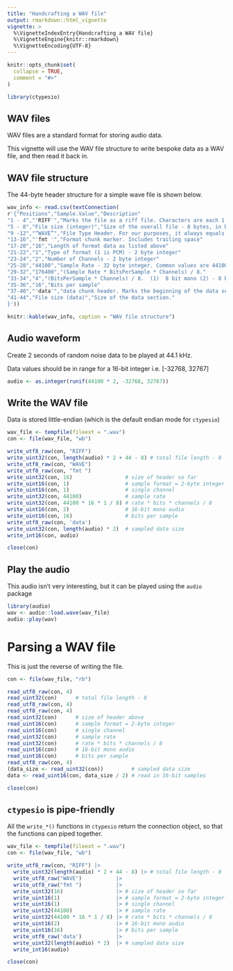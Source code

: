 ```yaml
---
title: "Handcrafting a WAV file"
output: rmarkdown::html_vignette
vignette: >
  %\VignetteIndexEntry{Handcrafting a WAV file}
  %\VignetteEngine{knitr::rmarkdown}
  %\VignetteEncoding{UTF-8}
---
```


```r
knitr::opts_chunk$set(
  collapse = TRUE,
  comment = "#>"
)
```

```r
library(ctypesio)
```

## WAV files

WAV files are a standard format for storing audio data.

This vignette will use the WAV file structure to write bespoke data as a 
WAV file, and then read it back in.


## WAV file structure

The 44-byte header structure for a simple wave file is shown below.

```r
wav_info <- read.csv(textConnection(
r'{"Positions","Sample.Value","Description"
"1 - 4","'RIFF'","Marks the file as a riff file. Characters are each 1 byte long."
"5 - 8","File size (integer)","Size of the overall file - 8 bytes, in bytes (32-bit integer). Typically, you’d fill this in after creation."
"9 -12","“WAVE”","File Type Header. For our purposes, it always equals “WAVE”."
"13-16","'fmt '","Format chunk marker. Includes trailing space"
"17-20","16","Length of format data as listed above"
"21-22","1","Type of format (1 is PCM) - 2 byte integer"
"23-24","2","Number of Channels - 2 byte integer"
"25-28","44100","Sample Rate - 32 byte integer. Common values are 44100 (CD), 48000 (DAT). Sample Rate = Number of Samples per second, or Hertz."
"29-32","176400","(Sample Rate * BitsPerSample * Channels) / 8."
"33-34","4","(BitsPerSample * Channels) / 8.  (1)  8 bit mono (2) - 8 bit stereo/16 bit mono (4) - 16 bit stereo"
"35-36","16","Bits per sample"
"37-40","'data'","data chunk header. Marks the beginning of the data section."
"41-44","File size (data)","Size of the data section."
}'))

knitr::kable(wav_info, caption = "WAV file structure")
```

## Audio waveform

Create 2 seconds of random noise data to be played at 44.1 kHz.

Data values should be in range for a 16-bit integer i.e. [-32768, 32767]

```r
audio <- as.integer(runif(44100 * 2, -32768, 32767))
```

## Write the WAV file

Data is stored little-endian (which is the default endian mode for `ctypesio`)

```r
wav_file <- tempfile(fileext = ".wav")
con <- file(wav_file, "wb")

write_utf8_raw(con, "RIFF")
write_uint32(con, length(audio) * 2 + 44 - 8) # total file length - 8
write_utf8_raw(con, "WAVE")
write_utf8_raw(con, "fmt ")
write_uint32(con, 16)                 # size of header so far
write_uint16(con, 1)                  # sample format = 2-byte integer
write_uint16(con, 1)                  # single channel
write_uint32(con, 44100)              # sample rate
write_uint32(con, 44100 * 16 * 1 / 8) # rate * bits * channels / 8
write_uint16(con, 2)                  # 16-bit mono audio
write_uint16(con, 16)                 # bits per sample
write_utf8_raw(con, 'data')
write_uint32(con, length(audio) * 2)  # sampled data size
write_int16(con, audio)

close(con)
```


## Play the audio

This audio isn't very interesting, but it can be played using the `audio` package

```r
library(audio)
wav <- audio::load.wave(wav_file)
audio::play(wav)
```


# Parsing a WAV file

This is just the reverse of writing the file.

```r
con <- file(wav_file, "rb")

read_utf8_raw(con, 4)
read_uint32(con)      # total file length - 8
read_utf8_raw(con, 4)
read_utf8_raw(con, 4)
read_uint32(con)      # size of header above
read_uint16(con)      # sample format = 2-byte integer
read_uint16(con)      # single channel
read_uint32(con)      # sample rate
read_uint32(con)      # rate * bits * channels / 8
read_uint16(con)      # 16-bit mono audio
read_uint16(con)      # bits per sample
read_utf8_raw(con, 4)
(data_size <- read_uint32(con))         # sampled data size
data <- read_uint16(con, data_size / 2) # read in 16-bit samples

close(con)
```


## `ctypesio` is pipe-friendly

All the `write_*()` functions in `ctypesio` return the connection object, 
so that the functions can piped together.

```r
wav_file <- tempfile(fileext = ".wav")
con <- file(wav_file, "wb")

write_utf8_raw(con, "RIFF") |>
  write_uint32(length(audio) * 2 + 44 - 8) |> # total file length - 8
  write_utf8_raw("WAVE")           |>
  write_utf8_raw("fmt ")           |> 
  write_uint32(16)                 |> # size of header so far
  write_uint16(1)                  |> # sample format = 2-byte integer
  write_uint16(1)                  |> # single channel
  write_uint32(44100)              |> # sample rate
  write_uint32(44100 * 16 * 1 / 8) |> # rate * bits * channels / 8
  write_uint16(2)                  |> # 16-bit mono audio
  write_uint16(16)                 |> # bits per sample
  write_utf8_raw('data')           |> 
  write_uint32(length(audio) * 2)  |> # sampled data size
  write_int16(audio)

close(con)
```



